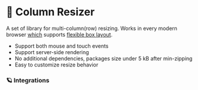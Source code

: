 
# 🐙 Column Resizer

A set of library for multi-column(row) resizing. Works in every modern browser [which](https://caniuse.com/#feat=flexbox) supports [flexible box layout](https://developer.mozilla.org/en-US/docs/Web/CSS/CSS_Flexible_Box_Layout).

- Support both mouse and touch events
- Support server-side rendering
- No additional dependencies, packages size under 5 kB after min-zipping
- Easy to customize resize behavior

### 🪐 Integrations

<Cards>
  <Card title="Core (Pure Javascript)" href="/core/quick-start" />
  <Card title="React" href="/react/quick-start" />
</Cards>

